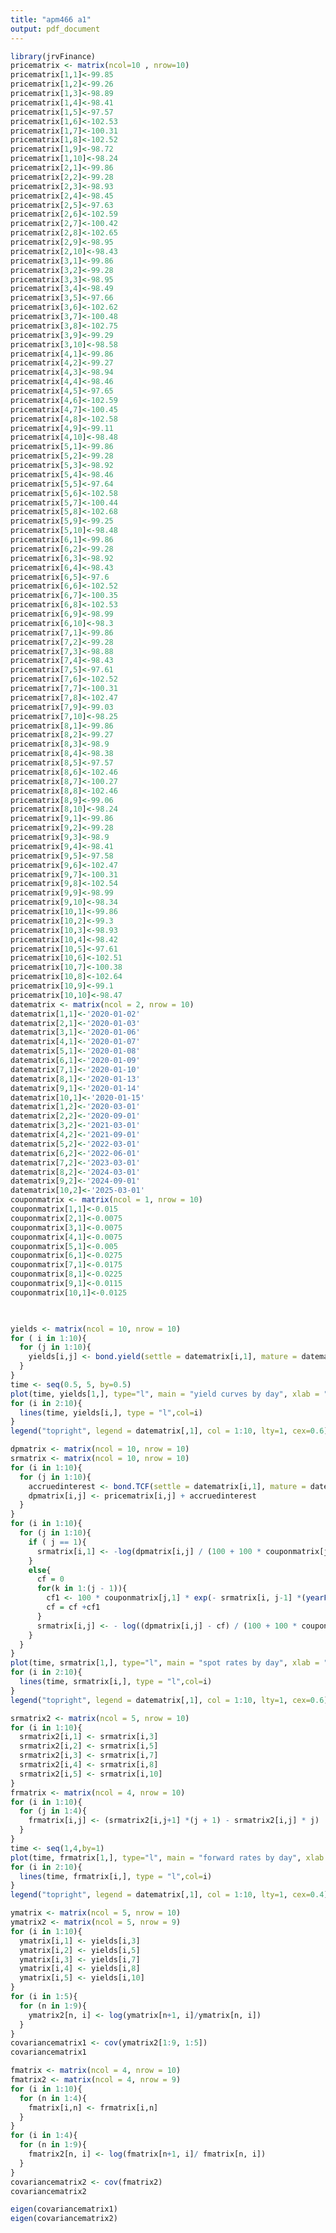 ```yaml
---
title: "apm466 a1"
output: pdf_document
---
```


```r
library(jrvFinance)
pricematrix <- matrix(ncol=10 , nrow=10)
pricematrix[1,1]<-99.85
pricematrix[1,2]<-99.26
pricematrix[1,3]<-98.89
pricematrix[1,4]<-98.41
pricematrix[1,5]<-97.57
pricematrix[1,6]<-102.53
pricematrix[1,7]<-100.31
pricematrix[1,8]<-102.52
pricematrix[1,9]<-98.72
pricematrix[1,10]<-98.24
pricematrix[2,1]<-99.86
pricematrix[2,2]<-99.28
pricematrix[2,3]<-98.93
pricematrix[2,4]<-98.45
pricematrix[2,5]<-97.63
pricematrix[2,6]<-102.59
pricematrix[2,7]<-100.42
pricematrix[2,8]<-102.65
pricematrix[2,9]<-98.95
pricematrix[2,10]<-98.43
pricematrix[3,1]<-99.86
pricematrix[3,2]<-99.28
pricematrix[3,3]<-98.95
pricematrix[3,4]<-98.49
pricematrix[3,5]<-97.66
pricematrix[3,6]<-102.62
pricematrix[3,7]<-100.48
pricematrix[3,8]<-102.75
pricematrix[3,9]<-99.29
pricematrix[3,10]<-98.58
pricematrix[4,1]<-99.86
pricematrix[4,2]<-99.27
pricematrix[4,3]<-98.94
pricematrix[4,4]<-98.46
pricematrix[4,5]<-97.65
pricematrix[4,6]<-102.59
pricematrix[4,7]<-100.45
pricematrix[4,8]<-102.58
pricematrix[4,9]<-99.11
pricematrix[4,10]<-98.48
pricematrix[5,1]<-99.86
pricematrix[5,2]<-99.28
pricematrix[5,3]<-98.92
pricematrix[5,4]<-98.46
pricematrix[5,5]<-97.64
pricematrix[5,6]<-102.58
pricematrix[5,7]<-100.44
pricematrix[5,8]<-102.68
pricematrix[5,9]<-99.25
pricematrix[5,10]<-98.48
pricematrix[6,1]<-99.86
pricematrix[6,2]<-99.28
pricematrix[6,3]<-98.92
pricematrix[6,4]<-98.43
pricematrix[6,5]<-97.6
pricematrix[6,6]<-102.52
pricematrix[6,7]<-100.35
pricematrix[6,8]<-102.53
pricematrix[6,9]<-98.99
pricematrix[6,10]<-98.3
pricematrix[7,1]<-99.86
pricematrix[7,2]<-99.28
pricematrix[7,3]<-98.88
pricematrix[7,4]<-98.43
pricematrix[7,5]<-97.61
pricematrix[7,6]<-102.52
pricematrix[7,7]<-100.31
pricematrix[7,8]<-102.47
pricematrix[7,9]<-99.03
pricematrix[7,10]<-98.25
pricematrix[8,1]<-99.86
pricematrix[8,2]<-99.27
pricematrix[8,3]<-98.9
pricematrix[8,4]<-98.38
pricematrix[8,5]<-97.57
pricematrix[8,6]<-102.46
pricematrix[8,7]<-100.27
pricematrix[8,8]<-102.46
pricematrix[8,9]<-99.06
pricematrix[8,10]<-98.24
pricematrix[9,1]<-99.86
pricematrix[9,2]<-99.28
pricematrix[9,3]<-98.9
pricematrix[9,4]<-98.41
pricematrix[9,5]<-97.58
pricematrix[9,6]<-102.47
pricematrix[9,7]<-100.31
pricematrix[9,8]<-102.54
pricematrix[9,9]<-98.99
pricematrix[9,10]<-98.34
pricematrix[10,1]<-99.86
pricematrix[10,2]<-99.3
pricematrix[10,3]<-98.93
pricematrix[10,4]<-98.42
pricematrix[10,5]<-97.61
pricematrix[10,6]<-102.51
pricematrix[10,7]<-100.38
pricematrix[10,8]<-102.64
pricematrix[10,9]<-99.1
pricematrix[10,10]<-98.47
datematrix <- matrix(ncol = 2, nrow = 10)
datematrix[1,1]<-'2020-01-02'
datematrix[2,1]<-'2020-01-03'
datematrix[3,1]<-'2020-01-06'
datematrix[4,1]<-'2020-01-07'
datematrix[5,1]<-'2020-01-08'
datematrix[6,1]<-'2020-01-09'
datematrix[7,1]<-'2020-01-10'
datematrix[8,1]<-'2020-01-13'
datematrix[9,1]<-'2020-01-14'
datematrix[10,1]<-'2020-01-15'
datematrix[1,2]<-'2020-03-01'
datematrix[2,2]<-'2020-09-01'
datematrix[3,2]<-'2021-03-01'
datematrix[4,2]<-'2021-09-01'
datematrix[5,2]<-'2022-03-01'
datematrix[6,2]<-'2022-06-01'
datematrix[7,2]<-'2023-03-01'
datematrix[8,2]<-'2024-03-01'
datematrix[9,2]<-'2024-09-01'
datematrix[10,2]<-'2025-03-01'
couponmatrix <- matrix(ncol = 1, nrow = 10)
couponmatrix[1,1]<-0.015
couponmatrix[2,1]<-0.0075
couponmatrix[3,1]<-0.0075
couponmatrix[4,1]<-0.0075
couponmatrix[5,1]<-0.005
couponmatrix[6,1]<-0.0275
couponmatrix[7,1]<-0.0175
couponmatrix[8,1]<-0.0225
couponmatrix[9,1]<-0.0115
couponmatrix[10,1]<-0.0125

  

```

```r
yields <- matrix(ncol = 10, nrow = 10)
for ( i in 1:10){
  for (j in 1:10){
    yields[i,j] <- bond.yield(settle = datematrix[i,1], mature = datematrix[j,2], coupon= couponmatrix[j,1], price = pricematrix[i,j])
  }
}
time <- seq(0.5, 5, by=0.5)
plot(time, yields[1,], type="l", main = "yield curves by day", xlab = "years", ylab="yield rates")
for (i in 2:10){
  lines(time, yields[i,], type = "l",col=i)
}
legend("topright", legend = datematrix[,1], col = 1:10, lty=1, cex=0.6)
```

```r
dpmatrix <- matrix(ncol = 10, nrow = 10)
srmatrix <- matrix(ncol = 10, nrow = 10)
for (i in 1:10){
  for (j in 1:10){
    accruedinterest <- bond.TCF(settle = datematrix[i,1], mature = datematrix[j,2], coupon = couponmatrix[j,1], redemption_value = 100)$accrued
    dpmatrix[i,j] <- pricematrix[i,j] + accruedinterest
  }
}
for (i in 1:10){
  for (j in 1:10){
    if ( j == 1){
      srmatrix[i,1] <- -log(dpmatrix[i,j] / (100 + 100 * couponmatrix[j,1] / 2))/yearFraction(datematrix[i,1], datematrix[j,2])
    }
    else{
      cf = 0
      for(k in 1:(j - 1)){
        cf1 <- 100 * couponmatrix[j,1] * exp(- srmatrix[i, j-1] *(yearFraction(datematrix[i,1], datematrix[j,2]) - 0.5 * k)) / 2
        cf = cf +cf1
      }
      srmatrix[i,j] <- - log((dpmatrix[i,j] - cf) / (100 + 100 * couponmatrix[j,1] /2)) / yearFraction(datematrix[i,1], datematrix[j,2])
    }
  }
}
plot(time, srmatrix[1,], type="l", main = "spot rates by day", xlab = "years", ylab="spot rates")
for (i in 2:10){
  lines(time, srmatrix[i,], type = "l",col=i)
}
legend("topright", legend = datematrix[,1], col = 1:10, lty=1, cex=0.6)
```

```r
srmatrix2 <- matrix(ncol = 5, nrow = 10)
for (i in 1:10){
  srmatrix2[i,1] <- srmatrix[i,3]
  srmatrix2[i,2] <- srmatrix[i,5]
  srmatrix2[i,3] <- srmatrix[i,7]
  srmatrix2[i,4] <- srmatrix[i,8]
  srmatrix2[i,5] <- srmatrix[i,10]
}
frmatrix <- matrix(ncol = 4, nrow = 10)
for (i in 1:10){
  for (j in 1:4){
    frmatrix[i,j] <- (srmatrix2[i,j+1] *(j + 1) - srmatrix2[i,j] * j)
  }
}
time <- seq(1,4,by=1)
plot(time, frmatrix[1,], type="l", main = "forward rates by day", xlab = "1yr- yr", ylab="forward rates")
for (i in 2:10){
  lines(time, frmatrix[i,], type = "l",col=i)
}
legend("topright", legend = datematrix[,1], col = 1:10, lty=1, cex=0.4)
```

```r
ymatrix <- matrix(ncol = 5, nrow = 10)
ymatrix2 <- matrix(ncol = 5, nrow = 9)
for (i in 1:10){
  ymatrix[i,1] <- yields[i,3]
  ymatrix[i,2] <- yields[i,5]
  ymatrix[i,3] <- yields[i,7]
  ymatrix[i,4] <- yields[i,8]
  ymatrix[i,5] <- yields[i,10]
}
for (i in 1:5){
  for (n in 1:9){
    ymatrix2[n, i] <- log(ymatrix[n+1, i]/ymatrix[n, i])
  }
}
covariancematrix1 <- cov(ymatrix2[1:9, 1:5])
covariancematrix1
```

```r
fmatrix <- matrix(ncol = 4, nrow = 10)
fmatrix2 <- matrix(ncol = 4, nrow = 9)
for (i in 1:10){
  for (n in 1:4){
    fmatrix[i,n] <- frmatrix[i,n]
  }
}
for (i in 1:4){
  for (n in 1:9){
    fmatrix2[n, i] <- log(fmatrix[n+1, i]/ fmatrix[n, i])
  }
}
covariancematrix2 <- cov(fmatrix2)
covariancematrix2
```

```r
eigen(covariancematrix1)
eigen(covariancematrix2)
```
